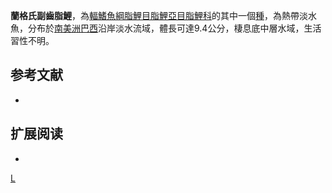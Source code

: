 {{Speciesbox 
| taxon = Deuterodon langei
| status = NE
| status_system = IUCN3.1
| authority =  [[Travassos|Travassos]], 1957
| synonyms = *''Deuterodon amniculus''<br /><small>Lucena & Lucena, 1992</small>
*''Deuterodon garujo''<br /><small>Lucena & Lucena, 1992</small>
}}
'''蘭格氏副齒脂鯉'''，為[[輻鰭魚綱|輻鰭魚綱]][[脂鯉目|脂鯉目]][[脂鯉亞目|脂鯉亞目]][[脂鯉科|脂鯉科]]的其中一個[[種|種]]，為熱帶淡水魚，分布於[[南美洲|南美洲]][[巴西|巴西]]沿岸淡水流域，體長可達9.4公分，棲息底中層水域，生活習性不明。

==参考文献==
{{refbegin}}
*{{FishBase_species|genus=Deuterodon|species=langei|year=2013|month=11}}
{{refend}}

== 扩展阅读 ==
{{refbegin}}
*{{wikispecies-inline|Deuterodon langei|蘭格氏副齒脂鯉}}
{{refend}}
{{Taxonbar|from=Q5741527}}

[[Category:副齒脂鯉屬|L]]